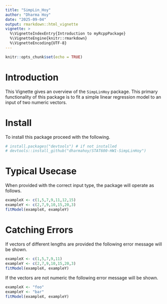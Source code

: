 ```yaml
---
title: "SimpLin_Hoy"
author: "Dharma Hoy"
date: "2025-09-04"
output: rmarkdown::html_vignette
vignette: >
  %\VignetteIndexEntry{Introduction to myRcppPackage}
  %\VignetteEngine{knitr::rmarkdown}
  %\VignetteEncoding{UTF-8}
---
```


```r
knitr::opts_chunk$set(echo = TRUE)
```

# Introduction
This Vignette gives an overview of the `SimpLinHoy` package. This primary functionality
of this package is to fit a simple linear regression model to an input of two
numeric vectors.

# Install
To install this package proceed with the following.
```r
# install.packages("devtools") # if not installed
# devtools::install_github("dharmahoy/STAT600-HW1-SimpLinHoy")
```

# Typical Usecase
When provided with the correct input type, the package will operate as follows.
```r
exampleX <- c(1,5,7,9,11,12,15)
exampleY <- c(2,7,9,10,15,20,3)
fitModel(exampleX, exampleY)
```

# Catching Errors
If vectors of different lengths are provided the following error message 
will be shown.
```r
exampleX <- c(1,5,7,9,11)
exampleY <- c(2,7,9,10,15,20,3)
fitModel(exampleX, exampleY)
```

If the vectors are not numeric the following error message will be shown.
```r
exampleX <- "foo"
exampleY <- "bar"
fitModel(exampleX, exampleY)
```


